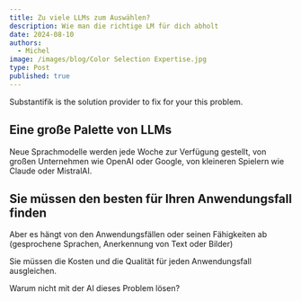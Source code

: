 ```yaml
---
title: Zu viele LLMs zum Auswählen?
description: Wie man die richtige LM für dich abholt
date: 2024-08-10
authors:
  - Michel
image: /images/blog/Color Selection Expertise.jpg
type: Post
published: true
---
```


<Callout>
  Substantifik is the solution provider to fix for your this problem.
</Callout>

## Eine große Palette von LLMs

Neue Sprachmodelle werden jede Woche zur Verfügung gestellt, von großen Unternehmen wie OpenAI oder Google, von kleineren Spielern wie Claude oder MistralAI.

## Sie müssen den besten für Ihren Anwendungsfall finden

Aber es hängt von den Anwendungsfällen oder seinen Fähigkeiten ab (gesprochene Sprachen, Anerkennung von Text oder Bilder)

Sie müssen die Kosten und die Qualität für jeden Anwendungsfall ausgleichen.

Warum nicht mit der AI dieses Problem lösen?

